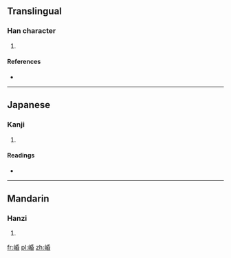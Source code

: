 ==Translingual==

===Han character===
{{Han char|rn=46|rad=山|as=08|sn=11|four=2276<sub>4</sub>|canj=山竹心日 (UHPA)}}

# {{defn|Han|sort=山08}}

====References====
* {{Han ref|kx=0313.200|dkj=08170|dj=0614.160|hdz=10782.030|uh=5D0F|ud=23823|bh=D4FE|bd=54526}}

----

==Japanese==

===Kanji===
{{ja-kanji|grade=|rs=山08}}

# {{defn|lang=ja|sort=山08}}

====Readings====
* {{ja-readings|on=[[びん]] (bin)|kun=}}

----

==Mandarin==

===Hanzi===
{{cmn-hanzi|pin=[[mín]] ([[min2]])|wg=min<sup>2</sup>}}

# {{defn|lang=cmn|sort=山08}}

[[fr:崏]]
[[pl:崏]]
[[zh:崏]]